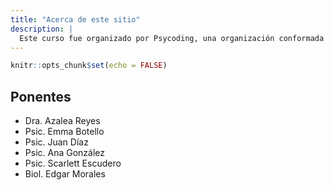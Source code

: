 ```yaml
---
title: "Acerca de este sitio"
description: |
  Este curso fue organizado por Psycoding, una organización conformada por estudiantes de pregrado, egresados, académicos y otros interesados en la programación. Operamos en la Facultad de Psicología de la UNAM, campus Ciudad Universitaria. Buscamos fomentar la educación tecnológica y la inclusión de la programación en la Psicología y la ciencia en general. Nuestros miembros manejan principalmente los siguientes lenguajes de programación: Python, R y Arduino. Las actividades de nuestra comunidad se centran en el desarrollo y aprendizaje de los principios de estos lenguajes, sin embargo, nos consideramos un grupo inclusivo que admite en su comunidad a quienes manejan otros lenguajes. Lo que nos une es nuestro gusto e interés por el bello mundo de la programación.
---
```


```r
knitr::opts_chunk$set(echo = FALSE)
```

## Ponentes

* Dra. Azalea Reyes
* Psic. Emma Botello
* Psic. Juan Díaz
* Psic. Ana González
* Psic. Scarlett Escudero
* Biol. Edgar Morales
